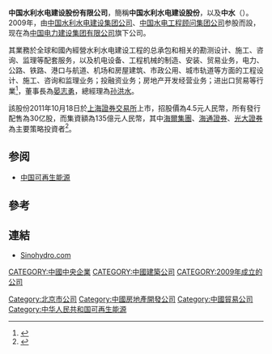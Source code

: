 {{Infobox_Company
|company_name_zh = 中国水利水电建设股份有限公司
|company_name = 中国水利水电建设
|company_logo =
|company_type = 
|foundation = 2009年11月27日
|location =[[中國|中國]][[北京市|北京市]][[海淀区|海淀区]][[车公庄西路|车公庄西路]]22号院海赋国际
| area_served      = 業務於全球和國內
| former type      = 
| type             = [[中國中央企業|中國中央企業]]
| traded_as        = {{SSE|601669}}
|industry = [[基建|基建]]、[[房地产|房地产]]、[[电力|电力]][[投资|投资]]
|key_people = [[董事長|董事長]]：晏志勇
|zip_code=100048
|sales = 
|profit = 
|asset = 
|market_value =
|num_employees = 
|revenue = 
|products = [[水电|水电]]、[[基建|基建]]
|homepage = [http://www.sinohydro.com/ 中国水利水电建设]
}}

'''中国水利水电建设股份有限公司'''，簡稱'''中国水利水电建设股份'''，以及'''中水'''（'''{{lang-en|Sinohydro Group Limited}}'''）。2009年，由[[中国水利水电建设集团公司|中国水利水电建设集团公司]]、[[中国水电工程顾问集团公司|中国水电工程顾问集团公司]]参股而設，现在為[[中国电力建设集团有限公司|中国电力建设集团有限公司]]旗下公司。

其業務於全球和國內經營水利水电建设工程的总承包和相关的勘测设计、施工、咨询、监理等配套服务，以及机电设备、工程机械的制造、安装、贸易业务，电力、公路、铁路、港口与航道、机场和房屋建筑、市政公用、城市轨道等方面的工程设计、施工、咨询和监理业务；投融资业务；房地产开发经营业务；进出口贸易等行業<ref>{{Cite web |url=http://www.sinohydro.com/p644.aspx |title=中国水利水电建设股份有限公司簡介 |access-date=2012-07-13 |archive-url=https://web.archive.org/web/20120719113147/http://www.sinohydro.com/p644.aspx |archive-date=2012-07-19 |dead-url=yes }}</ref>，董事長為[[晏志勇|晏志勇]]，總經理為[[孙洪水|孙洪水]]。

該股份2011年10月18日於[[上海證券交易所|上海證券交易所]]上市，招股價為4.5元人民幣，所有發行配售為30亿股，而集資額為135億元人民幣，其中[[海爾集團|海爾集團]]、[[海通證券|海通證券]]、[[光大證券|光大證券]]為主要策略投資者<ref>{{Cite web |url=http://www.sinohydro.com/Portals/6/wenjian/2%E3%80%81%E6%8B%9B%E8%82%A1%E8%AF%B4%E6%98%8E%E4%B9%A6%EF%BC%88%E5%85%A8%E6%96%87%EF%BC%89.pdf |title=中国水利水电建设股份有限公司提供招股資料 |access-date=2012-07-13 |archive-url=https://web.archive.org/web/20120505175125/http://www.sinohydro.com/Portals/6/wenjian/2%E3%80%81%E6%8B%9B%E8%82%A1%E8%AF%B4%E6%98%8E%E4%B9%A6%EF%BC%88%E5%85%A8%E6%96%87%EF%BC%89.pdf |archive-date=2012-05-05 |dead-url=yes }}</ref>。

== 参阅 ==
* [[中国可再生能源|中国可再生能源]]

==參考==
{{reflist}}

==連結==
*[https://web.archive.org/web/20110202225725/http://www.sinohydro.com/ Sinohydro.com]

[[CATEGORY:中國中央企業|CATEGORY:中國中央企業]]
[[CATEGORY:中國建築公司|CATEGORY:中國建築公司]]
[[CATEGORY:2009年成立的公司|CATEGORY:2009年成立的公司]]
[[Category:北京市公司|Category:北京市公司]]
[[Category:中國房地產開發公司|Category:中國房地產開發公司]]
[[Category:中國貿易公司|Category:中國貿易公司]]
[[Category:中华人民共和国可再生能源|Category:中华人民共和国可再生能源]]